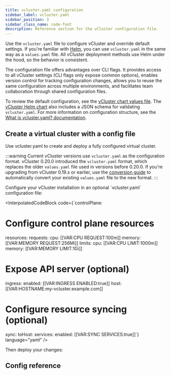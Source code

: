 ```yaml
---
title: vcluster.yaml configuration
sidebar_label: vcluster.yaml
sidebar_position: 3
sidebar_class_name: code-font
description: Reference section for the vCluster configuration file.
---
```



Use the `vcluster.yaml` file to configure vCluster and override default settings. If you're familiar with [Helm](https://helm.sh/), you can use `vcluster.yaml` in the same way as a `values.yaml` file. All vCluster deployment methods use Helm under the hood, so the behavior is consistent.

The configuration file offers advantages over CLI flags. It provides access to all vCluster settings (CLI flags only expose common options), enables version control for tracking configuration changes, allows you to reuse the same configuration across multiple environments, and facilitates team collaboration through shared configuration files.

To review the default configuration, see the [vCluster chart values file](https://github.com/loft-sh/vcluster/blob/main/chart/values.yaml). The [vCluster Helm chart](https://github.com/loft-sh/vcluster/blob/main/chart/values.schema.json) also includes a JSON schema for validating `vcluster.yaml`. For more information on configuration structure, see the [What is vcluster.yaml? documentation](/vcluster/next/configure/vcluster-yaml/what-is-vcluster-yaml).

## Create a virtual cluster with a config file

Use vcluster.yaml to create and deploy a fully configured virtual cluster.

:::warning
Current vCluster versions use `vcluster.yaml` as the configuration format. vCluster 0.20.0 introduced the `vcluster.yaml` format, which replaces the older `values.yaml` file used in versions before 0.20.0. If you're upgrading from vCluster 0.19.x or earlier, use the [conversion guide](../../reference/migrations/0-20-migration) to automatically convert your existing `values.yaml` file to the new format.
:::

<Flow>
<Step>
Configure your vCluster installation in an optional `vcluster.yaml` configuration file:

<InterpolatedCodeBlock
  code={`controlPlane:
  # Configure control plane resources
  resources:
    requests:
      cpu: [[VAR:CPU REQUEST:100m]]
      memory: [[VAR:MEMORY REQUEST:256Mi]]
    limits:
      cpu: [[VAR:CPU LIMIT:1000m]]
      memory: [[VAR:MEMORY LIMIT:1Gi]]
  
  # Expose API server (optional)
  ingress:
    enabled: [[VAR:INGRESS ENABLED:true]]
    host: [[VAR:HOSTNAME:my-vcluster.example.com]]

# Configure resource syncing (optional)
sync:
  toHost:
    services:
      enabled: [[VAR:SYNC SERVICES:true]]`}
  language="yaml"
/>
</Step>

<Step>
Then deploy your changes:

<br />

<Deploy />

</Step>
<Flow>


## Config reference

<ExportKubeConfig/>
<Integrations/>
<Sync/>
<Networking/>
<Policies/>
<ControlPlane/>
<RBAC/>
<SleepMode/>
<Plugins/>
<Experimental/>
<External />
<Telemetry/>
